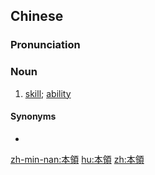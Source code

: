 {{also|本领}}
==Chinese==
{{zh-forms|s=本领}}

===Pronunciation===
{{zh-pron
|m=běnlǐng
|c=bun2 leng5
|h=pfs=pún-liâng
|mn=pún-léng
|cat=n
}}

===Noun===
{{zh-noun}}

# [[skill]]; [[ability]]

====Synonyms====
* {{zh-l|本事}}

{{zh-cat|Elementary}}

[[zh-min-nan:本領]]
[[hu:本領]]
[[zh:本領]]